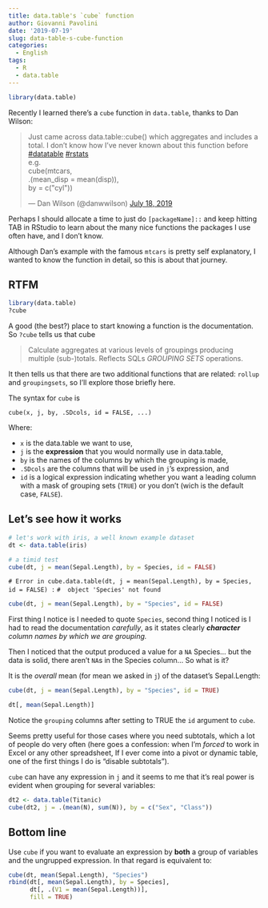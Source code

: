 ```yaml
---
title: data.table's `cube` function
author: Giovanni Pavolini
date: '2019-07-19'
slug: data-table-s-cube-function
categories:
  - English
tags:
  - R
  - data.table
---
```

```r
library(data.table)
```

Recently I learned there's a `cube` function in `data.table`, thanks to Dan Wilson:

<blockquote class="twitter-tweet"><p lang="en" dir="ltr">Just came across data.table::cube() which aggregates and includes a total. I don’t know how I’ve never known about this function before <a href="https://twitter.com/hashtag/datatable?src=hash&amp;ref_src=twsrc%5Etfw">#datatable</a> <a href="https://twitter.com/hashtag/rstats?src=hash&amp;ref_src=twsrc%5Etfw">#rstats</a><br>e.g. <br>cube(mtcars,<br> .(mean_disp = mean(disp)),<br> by = c(&quot;cyl&quot;))</p>&mdash; Dan Wilson (@danwwilson) <a href="https://twitter.com/danwwilson/status/1151816144522579968?ref_src=twsrc%5Etfw">July 18, 2019</a></blockquote> <script async src="https://platform.twitter.com/widgets.js" charset="utf-8"></script> 

Perhaps I should allocate a time to just do `[packageName]::` and keep hitting TAB in RStudio to learn about the many nice functions the packages I use often have, and I don't know.

Although Dan's example with the famous `mtcars` is pretty self explanatory, I wanted to know the function in detail, so this is about that journey.

## RTFM

```r
library(data.table)
?cube
```

A good (the best?) place to start knowing a function is the documentation. So `?cube` tells us that cube

> Calculate aggregates at various levels of groupings producing multiple (sub-)totals. Reflects SQLs _GROUPING SETS_ operations.

It then tells us that there are two additional functions that are related: `rollup` and `groupingsets`, so I'll explore those briefly here.

The syntax for `cube` is

`cube(x, j, by, .SDcols, id = FALSE, ...)`

Where:

+ `x` is the data.table we want to use,
+ `j` is the **expression** that you would normally use in data.table,
+ `by` is the names of the columns by which the grouping is made, 
+ `.SDcols` are the columns that will be used in `j`'s expression, and
+ `id` is a logical expression indicating whether you want a leading column with a mask of grouping sets (`TRUE`) or you don't (wich is the default case, `FALSE`).

## Let's see how it works

```r
# let's work with iris, a well known example dataset
dt <- data.table(iris)
```


```r
# a timid test
cube(dt, j = mean(Sepal.Length), by = Species, id = FALSE)
```

`       # Error in cube.data.table(dt, j = mean(Sepal.Length), by = Species, id = FALSE) :` 
`       #  object 'Species' not found`

```r
cube(dt, j = mean(Sepal.Length), by = "Species", id = FALSE)

```

First thing I notice is I needed to quote `Species`, second thing I noticed is I had to read the documentation *carefully*, as it states clearly _**character** column names by which we are grouping._

Then I noticed that the output produced a value for a `NA` Species... but the data is solid, there aren't `NA`s in the Species column... So what is it?

It is the *overall* mean (for mean we asked in `j`) of the dataset's Sepal.Length:

```r
cube(dt, j = mean(Sepal.Length), by = "Species", id = TRUE)

dt[, mean(Sepal.Length)]
```

Notice the `grouping` columns after setting to TRUE the `id` argument to `cube`.

Seems pretty useful for those cases where you need subtotals, which a lot of people do very often (here goes a confession: when I'm *forced* to work in Excel or any other spreadsheet, If I ever come into a pivot or dynamic table, one of the first things I do is "disable subtotals").

`cube` can have any expression in `j` and it seems to me that it's real power is evident when grouping for several variables:

```r
dt2 <- data.table(Titanic)
cube(dt2, j = .(mean(N), sum(N)), by = c("Sex", "Class"))

```

## Bottom line
Use `cube` if you want to evaluate an expression by **both** a group of variables and the ungrupped expression. In that regard is equivalent to:

```r
cube(dt, mean(Sepal.Length), "Species")
rbind(dt[, mean(Sepal.Length), by = Species], 
      dt[, .(V1 = mean(Sepal.Length))], 
      fill = TRUE)

```

